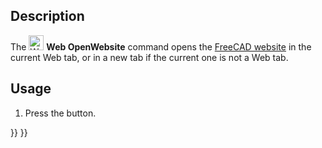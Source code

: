 <languages/>
<translate>

<!--T:2-->
{{Docnav
|[[Web_BrowserSetURL|BrowserSetURL]]
|[[Web_BrowserBack|BrowserBack]]
|[[Web_Workbench|Web]]
|IconL=Web_BrowserSetURL.svg
|IconR=Web_BrowserBack.svg
|IconC=Workbench_Web.svg
}}

<!--T:1-->
{{GuiCommand
|Name=Web OpenWebsite
|MenuLocation=
|Workbenches=[[Web_Workbench|Web]], [[Start_Workbench|Start]]
|SeeAlso=[[Web_BrowserSetURL|Web BrowserSetURL]]
}}

==Description== <!--T:3--> 

<!--T:4-->
The [[Image:Web_OpenWebsite.svg|24px]] '''Web OpenWebsite''' command opens the [https://freecad.org FreeCAD website] in the current Web tab, or in a new tab if the current one is not a Web tab.

==Usage== <!--T:6-->

<!--T:7-->
# Press the {{Button|[[Image:Web_OpenWebsite.svg|16px]] [[Web_OpenWebsite|Open website...]]}} button.


<!--T:5-->
{{Docnav
|[[Web_BrowserSetURL|BrowserSetURL]]
|[[Web_BrowserBack|BrowserBack]]
|[[Web_Workbench|Web]]
|IconL=Web_BrowserSetURL.svg
|IconR=Web_BrowserBack.svg
|IconC=Workbench_Web.svg
}}

</translate>
{{Web Tools navi{{#translation:}}}}
{{Userdocnavi{{#translation:}}}}